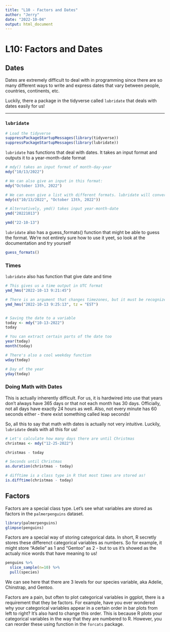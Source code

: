 ```yaml
---
title: "L10 - Factors and Dates"
author: "Jerry"
date: "2022-10-04"
output: html_document
---
```


# L10: Factors and Dates

## Dates

Dates are extremely difficult to deal with in programming since there are so many different ways to write and express dates that vary between people, countries, continents, etc.

Luckily, there a package in the tidyverse called `lubridate` that deals with dates easily for us!

------------------------------------------------------------------------

### `lubridate`

```r
# Load the tidyverse 
suppressPackageStartupMessages(library(tidyverse))
suppressPackageStartupMessages(library(lubridate))
```

`lubridate` has functions that deal with dates. It takes an input format and outputs it to a year-month-date format

```r
# mdy() takes an input format of month-day-year
mdy("10/13/2022")

# We can also give an input in this format:
mdy("October 13th, 2022")

# We can even give a list with different formats. lubridate will convert them to a same format. 
mdy(c("10/13/2022", "October 13th, 2022"))

# Alternatively, ymd() takes input year-month-date
ymd("20221013")

ymd("22-10-13")
```

`lubridate` also has a guess_formats() function that might be able to guess the format. We're not entirely sure how to use it yeet, so look at the documentation and try yourself

```r
guess_formats()
```

### Times
`lubridate` also has function that give date and time
```r
# This gives us a time output in UTC format
ymd_hms("2022-10-13 9:21:45")

# There is an argument that changes timezones, but it must be recognized by the users OS. It is kind of a pain
ymd_hms("2022-10-13 9:25:13", tz = "EST")


# Saving the date to a variable
today <- mdy("10-13-2022")
today

# You can extract certain parts of the date too 
year(today)
month(today)

# There's also a cool weekday function
wday(today)

# Day of the year
yday(today)
```
### Doing Math with Dates
This is actually inherently difficult. For us, it is hardwired into use that years don't always have 365 days or that not each month has 30 days. Officially, not all days have exactly 24 hours as well. Also, not every minute has 60 seconds either - there exist something called leap seconds!

So, all this to say that math with dates is actually not very intuitive. Luckily, `lubridate` deals with all this for us!

```r
# Let's calculate how many days there are until Christmas
christmas <- mdy("12-25-2022")

christmas - today

# Seconds until Christmas
as.duration(christmas - today)

# difftime is a class type in R that most times are stored as!
is.difftime(christmas - today)
```

## Factors
Factors are a special class type. Let's see what variables are stored as factors in the `palmerpenguins` dataset.
```r
library(palmerpenguins)
glimpse(penguins)
```

Factors are a special way of storing categorical data. In short, R secretly stores these differenct categorical variables as numbers. So for example, it might store "Adelie" as 1 and "Gentoo" as 2 - but to us it's showed as the actualy nice words that have meaning to us!

```r
penguins %>% 
  slice_sample(n=10) %>% 
  pull(species) 
```
We can see here that there are 3 levels for our species variable, aka Adelie, Chinstrap, and Gentoo. 

Factors are a pain, but often to plot categorical variables in ggplot, there is a requirement that they be factors. For example, have you ever wondered why your categorical variables appear in a certain order in bar plots from left to right? It's also hard to change this order. This is because R plots your categorical variables in the way that they are numbered to R. However, you can reorder these using function in the `forcats` package. 











